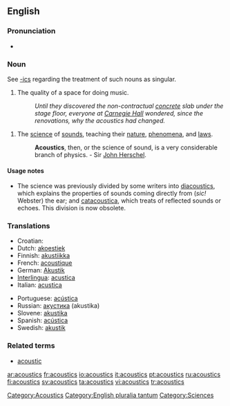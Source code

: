 ==English==

===Pronunciation===
*{{audio|en-us-acoustics.ogg|Audio (US)}}

===Noun===
{{en-noun|-}}
See [[-ics]] regarding the treatment of such nouns as singular.

# The quality of a space for doing music.
#:''Until they discovered the non-contractual [[concrete]] slab under the stage floor, everyone at [[Carnegie Hall]] wondered, since the renovations, why the acoustics had changed.''

# {{physics}} The [[science]] of [[sound]]s, teaching their [[nature]], [[phenomena]], and [[laws]].
#:'''Acoustics''', then, or the science of sound, is a very considerable branch of physics. - Sir [[John Herschel]].

====Usage notes====
*The science was previously divided by some writers into [[diacoustics]], which explains the properties of sounds coming directly from (''sic!'' Webster) the ear; and [[catacoustica]], which treats of reflected sounds or echoes.  This division is now obsolete.

===Translations===
{{rfc-level|Translations at L3+ (AutoFormat would have corrected level of Translations)}}
{{top}}
*Croatian: {{t|hr|akustika|f}}
*Dutch: [[akoestiek]] {{m}}
*Finnish: [[akustiikka]]
*French: [[acoustique]]
*German: [[Akustik]] {{f}}
*[[Interlingua]]: [[acustica]]
*Italian: [[acustica]]
{{mid}}
*Portuguese: [[acústica]]
*Russian: [[акустика]] (akustika) {{f}}
*Slovene: [[akustika]] {{f}}
*Spanish: [[acústica]]
*Swedish: [[akustik]]
{{bottom}}

===Related terms===
*[[acoustic]]

[[Category:Acoustics]]
[[Category:English pluralia tantum]]
[[Category:Sciences]]

[[ar:acoustics]]
[[fr:acoustics]]
[[io:acoustics]]
[[it:acoustics]]
[[pt:acoustics]]
[[ru:acoustics]]
[[fi:acoustics]]
[[sv:acoustics]]
[[ta:acoustics]]
[[vi:acoustics]]
[[tr:acoustics]]